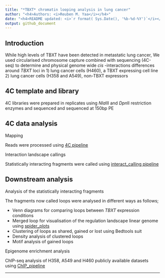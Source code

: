 ```yaml
---
title: "*TBXT* chromatin looping analysis in lung cancer"
author: "<h4>Authors: <i>Reuben M. Yaa</i></h4>"
date: "<h4>README updated: <i>`r format( Sys.Date(), '%b-%d-%Y')`</i></h4>"
output: github_document
---
```

## Introduction
While high levels of TBXT have been detected in metastatic lung cancer, We used circularised chromosome capture combined with sequencing (4C-seq) to determine and  physical genome wide *cis* -interactions differences around *TBXT* loci in 
1) lung cancer cells (H460), a TBXT expressing cell line 
2) lung cancer cells (H358 and A549), non-TBXT expressors


## 4C template and library
4C libraries were prepared in replicates using *Nla*III and *Dpn*II restriction enzymes and sequenced and sequenced at 150bp PE

## 4C data analysis
Mapping

Reads were processed using [4C pipeline](https://github.com/mangiruben/TBXT_regulation/blob/main/code/4C_pipeline.pl)

Interaction landscape callings

Statistically interacting fragments were called using [interact_calling pipeline](https://github.com/mangiruben/TBXT_regulation/blob/main/code/interact_calling.R)

## Downstream analysis
Analysis of the statistically interacting fragments

The fragments now called loops were analysed in different ways as follows;

  - Venn diagrams for comparing loops between *TBXT* expression conditions
  - Merged loop for visualisation of the regulation landscape linear genome using [spider_plots](https://github.com/mangiruben/TBXT_regulation/blob/main/code/spider_plot.R)
  - Clustering of loops as shared, gained or lost using Bedtools suit
  - Density analysis of clustered loops
  - Motif analysis of gained loops
    
Epigenome enrichment analysis

ChIP-seq analysis of H358, A549 and H460 publicly available datasets using [ChIP_pipeline](https://github.com/mangiruben/TBXT_regulation/blob/main/code/chip_seq_SE.pl)

<hr>